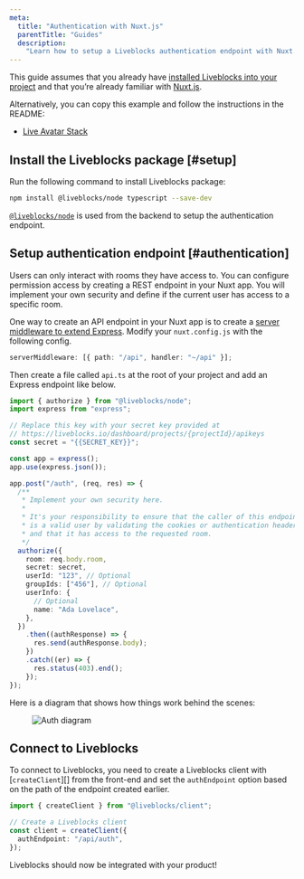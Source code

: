 ```yaml
---
meta:
  title: "Authentication with Nuxt.js"
  parentTitle: "Guides"
  description:
    "Learn how to setup a Liveblocks authentication endpoint with Nuxt.js"
---
```


This guide assumes that you already have
[installed Liveblocks into your project](/docs/get-started/vue) and that you’re
already familiar with
[Nuxt.js](https://nuxtjs.org/docs/2.x/get-started/installation).

Alternatively, you can copy this example and follow the instructions in the
README:

- [Live Avatar Stack](/examples/live-avatar-stack/nuxtjs)

## Install the Liveblocks package [#setup]

Run the following command to install Liveblocks package:

```bash
npm install @liveblocks/node typescript --save-dev
```

[`@liveblocks/node`][] is used from the backend to setup the authentication
endpoint.

## Setup authentication endpoint [#authentication]

Users can only interact with rooms they have access to. You can configure
permission access by creating a REST endpoint in your Nuxt app. You will
implement your own security and define if the current user has access to a
specific room.

One way to create an API endpoint in your Nuxt app is to create a
[server middleware to extend Express](https://nuxtjs.org/docs/2.x/configuration-glossary/configuration-servermiddleware#custom-api-endpoint).
Modify your `nuxt.config.js` with the following config.

```ts file="nuxt.config.ts"
serverMiddleware: [{ path: "/api", handler: "~/api" }];
```

Then create a file called `api.ts` at the root of your project and add an
Express endpoint like below.

```ts file="api.ts"
import { authorize } from "@liveblocks/node";
import express from "express";

// Replace this key with your secret key provided at
// https://liveblocks.io/dashboard/projects/{projectId}/apikeys
const secret = "{{SECRET_KEY}}";

const app = express();
app.use(express.json());

app.post("/auth", (req, res) => {
  /**
   * Implement your own security here.
   *
   * It's your responsibility to ensure that the caller of this endpoint
   * is a valid user by validating the cookies or authentication headers
   * and that it has access to the requested room.
   */
  authorize({
    room: req.body.room,
    secret: secret,
    userId: "123", // Optional
    groupIds: ["456"], // Optional
    userInfo: {
      // Optional
      name: "Ada Lovelace",
    },
  })
    .then((authResponse) => {
      res.send(authResponse.body);
    })
    .catch((er) => {
      res.status(403).end();
    });
});
```

Here is a diagram that shows how things work behind the scenes:

<Figure highlight={false}>
  <Image
    src="/images/docs/auth-diagram.svg"
    alt="Auth diagram"
    layout="responsive"
    width={730}
    height={504}
    quality={90}
  />
</Figure>

## Connect to Liveblocks

To connect to Liveblocks, you need to create a Liveblocks client with
[`createClient`][] from the front-end and set the `authEndpoint` option based on
the path of the endpoint created earlier.

```ts
import { createClient } from "@liveblocks/client";

// Create a Liveblocks client
const client = createClient({
  authEndpoint: "/api/auth",
});
```

Liveblocks should now be integrated with your product!

[`@liveblocks/node`]: /docs/api-reference/liveblocks-node
